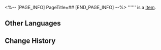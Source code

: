 <%-- [PAGE_INFO]
PageTitle=##
[END_PAGE_INFO] --%>
{{Item Infobox
|title       = 
|id          = 250519
|image       = Item .png
|type        = 
|invCategory = 
|rarity      = 4
|effect      = 
|description = 
}}
'''''' is a [[Item]].

==Other Languages==
{{Other Languages
|en   = 
|zhs  = 
|zht  = 
|ja   = 
|ko   = 
|es   = 
|fr   = 
|ru   = 
|th   = 
|vi   = 
|de   = 
|id   = 
|pt   = 
}}

==Change History==
{{Change History|2.0}}